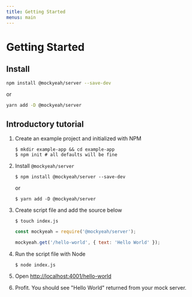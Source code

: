 ```yaml
---
title: Getting Started
menus: main
---
```


# Getting Started

## Install

```sh
npm install @mockyeah/server --save-dev
```

or

```sh
yarn add -D @mockyeah/server
```

## Introductory tutorial

1.  Create an example project and initialized with NPM

    ```shell
    $ mkdir example-app && cd example-app
    $ npm init # all defaults will be fine
    ```

1.  Install `@mockyeah/server`

    ```shell
    $ npm install @mockyeah/server --save-dev
    ```

    or

    ```shell
    $ yarn add -D @mockyeah/server
    ```

1.  Create script file and add the source below

    ```shell
    $ touch index.js
    ```

    ```js
    const mockyeah = require('@mockyeah/server');

    mockyeah.get('/hello-world', { text: 'Hello World' });
    ```

1.  Run the script file with Node

    ```shell
    $ node index.js
    ```

1.  Open [http://localhost:4001/hello-world](http://localhost:4001/hello-world)

1.  Profit. You should see "Hello World" returned from your mock server.
